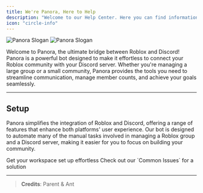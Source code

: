 ```yaml
---
title: We're Panora, Here to Help
description: "Welcome to our Help Center. Here you can find information about Panora such as Rules/Tos/Privacy, Details about our Memberships, Careers to work with us, Setup Guides to help you setup Panora."
icon: "circle-info"
---
```


<img
  className="block dark:hidden"
  src="/images/panorabanner.png"
  alt="Panora Slogan"
/>
<img
  className="hidden dark:block"
  src="/images/panorabanner.png"
  alt="Panora Slogan"
/>

Welcome to Panora, the ultimate bridge between Roblox and Discord! Panora is a powerful bot designed to make it effortless to connect your Roblox community with your Discord server. Whether you're managing a large group or a small community, Panora provides the tools you need to streamline communication, manage member counts, and achieve your goals seamlessly.

---

## Setup

Panora simplifies the integration of Roblox and Discord, offering a range of features that enhance both platforms' user experience. Our bot is designed to automate many of the manual tasks involved in managing a Roblox group and a Discord server, making it easier for you to focus on building your community.

<CardGroup cols={2}>
  <Card
    title="Setup Your Workspace"
    icon="square-plus"
    href="/workspace-docs/initial-setup"
  >
    Get your workspace set up effortless
  </Card>
  <Card
    title="Getting an Error?"
    icon="triangle-exclamation"
    href="/help-docs/common-issues"
  >
    Check out our `Common Issues` for a solution
  </Card>
</CardGroup>

---

> **Credits**: Parent &amp; Ant
